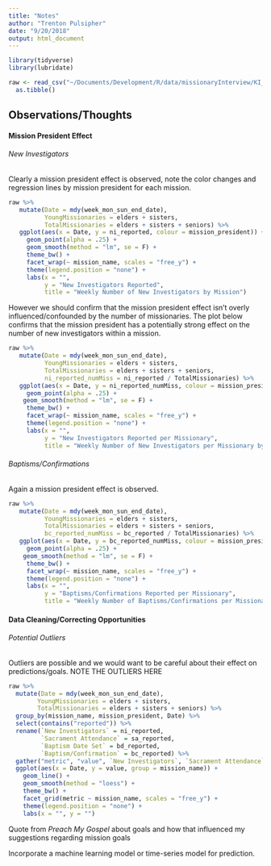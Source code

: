 ```yaml
---
title: "Notes"
author: "Trenton Pulsipher"
date: "9/20/2018"
output: html_document
---
```


```r
library(tidyverse)
library(lubridate)

raw <- read_csv("~/Documents/Development/R/data/missionaryInterview/KI_17SEP2018.csv") %>%
  as.tibble()
```

## Observations/Thoughts

#### Mission President Effect


###### New Investigators

Clearly a mission president effect is observed, note the color changes and regression lines by mission president for each mission.

```r
raw %>% 
   mutate(Date = mdy(week_mon_sun_end_date),
          YoungMissionaries = elders + sisters,
          TotalMissionaries = elders + sisters + seniors) %>%
   ggplot(aes(x = Date, y = ni_reported, colour = mission_president)) +
     geom_point(alpha = .25) +
     geom_smooth(method = "lm", se = F) +
     theme_bw() +
     facet_wrap(~ mission_name, scales = "free_y") +
     theme(legend.position = "none") +
     labs(x = "", 
          y = "New Investigators Reported", 
          title = "Weekly Number of New Investigators by Mission")
```

However we should confirm that the mission president effect isn't overly influenced/confounded by the number of missionaries. The plot below confirms that the mission president has a potentially strong effect on the number of new investigators within a mission.

```r
raw %>% 
   mutate(Date = mdy(week_mon_sun_end_date),
          YoungMissionaries = elders + sisters,
          TotalMissionaries = elders + sisters + seniors, 
          ni_reported_numMiss = ni_reported / TotalMissionaries) %>%
   ggplot(aes(x = Date, y = ni_reported_numMiss, colour = mission_president)) +
     geom_point(alpha = .25) +
    geom_smooth(method = "lm", se = F) +
     theme_bw() +
     facet_wrap(~ mission_name, scales = "free_y") +
     theme(legend.position = "none") +
     labs(x = "", 
          y = "New Investigators Reported per Missionary", 
          title = "Weekly Number of New Investigators per Missionary by Mission")
```


###### Baptisms/Confirmations

Again a mission president effect is observed.

```r
raw %>% 
   mutate(Date = mdy(week_mon_sun_end_date),
          YoungMissionaries = elders + sisters,
          TotalMissionaries = elders + sisters + seniors, 
          bc_reported_numMiss = bc_reported / TotalMissionaries) %>%
   ggplot(aes(x = Date, y = bc_reported_numMiss, colour = mission_president)) +
     geom_point(alpha = .25) +
    geom_smooth(method = "lm", se = F) +
     theme_bw() +
     facet_wrap(~ mission_name, scales = "free_y") +
     theme(legend.position = "none") +
     labs(x = "", 
          y = "Baptisms/Confirmations Reported per Missionary", 
          title = "Weekly Number of Baptisms/Confirmations per Missionary by Mission")
```


#### Data Cleaning/Correcting Opportunities

###### Potential Outliers 

Outliers are possible and we would want to be careful about their effect on predictions/goals. NOTE THE OUTLIERS HERE

```r
raw %>% 
  mutate(Date = mdy(week_mon_sun_end_date),
        YoungMissionaries = elders + sisters,
        TotalMissionaries = elders + sisters + seniors) %>%
  group_by(mission_name, mission_president, Date) %>%
  select(contains("reported")) %>%
  rename(`New Investigators` = ni_reported,
         `Sacrament Attendance` = sa_reported,
         `Baptism Date Set` = bd_reported,
         `Baptism/Confirmation` = bc_reported) %>%
  gather("metric", "value", `New Investigators`, `Sacrament Attendance`, `Baptism Date Set`, `Baptism/Confirmation`) %>%
  ggplot(aes(x = Date, y = value, group = mission_name)) +
    geom_line() +
    geom_smooth(method = "loess") +
    theme_bw() +
    facet_grid(metric ~ mission_name, scales = "free_y") +
    theme(legend.position = "none") +
    labs(x = "", y = "")
```



Quote from *Preach My Gospel* about goals and how that influenced my suggestions regarding mission goals

Incorporate a machine learning model or time-series model for prediction.
